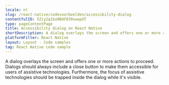 ```yaml
---
locale: nl
slug: /react-native/codevoorbeelden/accessibility-dialog
contentfulID: 5Ziy2q1ba9BdF839xwapUT
type: pageContentPage
title: Accessibility dialog on React Native
shortDescription: A dialog overlays the screen and offers one or more actions to proceed.
platformFilter: React Native
layout: Layout - Code samples
tag: React Native code sample
---
```


A dialog overlays the screen and offers one or more actions to proceed. Dialogs should always include a close button to make them accessible for users of assistive technologies. Furthermore, the focus of assistive technologies should be trapped inside the dialog while it's visible.

<CodeSample id="accessibility-dialog" locale="nl" platform="react native"/>